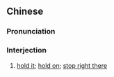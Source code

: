 ==Chinese==
{{zh-forms|do not|yet}}

===Pronunciation===
{{zh-pron
|c=mai5 zyu6
|cat=intj
}}

===Interjection===
{{zh-interj}}

# {{lb|zh|Cantonese}} [[hold it]]; [[hold on]]; [[stop right there]]
#: {{zh-x|'''咪{mai5}住''' 先 呀！|Hold it!|C}}